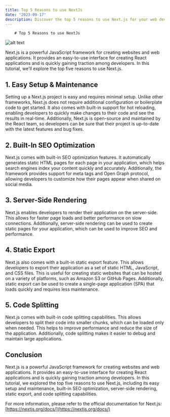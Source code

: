 ```yaml
---
title: Top 5 Reasons to use NextJs
date: "2023-09-17"
description: Discover the top 5 reasons to use Next.js for your web development projects improved performance, SEO optimization, easy deployment, and more!
---
```

        # Top 5 Reasons to use NextJs

![alt text](https://images.unsplash.com/photo-1596773133906-e838d28bb1bb?crop=entropy&cs=tinysrgb&fit=max&fm=jpg&ixid=M3w1MDMzNDF8MHwxfHJhbmRvbXx8fHx8fHx8fDE2OTQ5NzAzNTl8&ixlib=rb-4.0.3&q=80&w=1080)

Next.js is a powerful JavaScript framework for creating websites and web applications. It provides an easy-to-use interface for creating React applications and is quickly gaining traction among developers. In this tutorial, we'll explore the top five reasons to use Next.js.

## 1. Easy Setup & Maintenance

Setting up a Next.js project is easy and requires minimal setup. Unlike other frameworks, Next.js does not require additional configuration or boilerplate code to get started. It also comes with built-in support for hot reloading, enabling developers to quickly make changes to their code and see the results in real-time. Additionally, Next.js is open-source and maintained by the React team, so developers can be sure that their project is up-to-date with the latest features and bug fixes.

## 2. Built-In SEO Optimization

Next.js comes with built-in SEO optimization features. It automatically generates static HTML pages for each page in your application, which helps search engines index your content quickly and accurately. Additionally, the framework provides support for meta tags and Open Graph protocol, allowing developers to customize how their pages appear when shared on social media.

## 3. Server-Side Rendering

Next.js enables developers to render their application on the server-side. This allows for faster page loads and better performance on slow connections. Additionally, server-side rendering can be used to create static pages for your application, which can be used to improve SEO and performance.

## 4. Static Export

Next.js also comes with a built-in static export feature. This allows developers to export their application as a set of static HTML, JavaScript, and CSS files. This is useful for creating static websites that can be hosted on a variety of platforms, such as Amazon S3 or GitHub Pages. Additionally, static export can be used to create a single-page application (SPA) that loads quickly and requires less maintenance.

## 5. Code Splitting

Next.js comes with built-in code splitting capabilities. This allows developers to split their code into smaller chunks, which can be loaded only when needed. This helps to improve performance and reduce the size of the application. Additionally, code splitting makes it easier to debug and maintain large applications.

## Conclusion

Next.js is a powerful JavaScript framework for creating websites and web applications. It provides an easy-to-use interface for creating React applications and is quickly gaining traction among developers. In this tutorial, we explored the top five reasons to use Next.js, including its easy setup and maintenance, built-in SEO optimization, server-side rendering, static export, and code splitting capabilities. 

For more information, please refer to the official documentation for Next.js: [https://nextjs.org/docs/](https://nextjs.org/docs/)